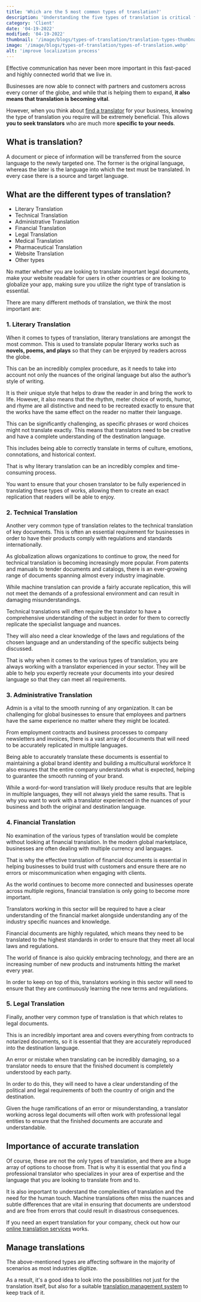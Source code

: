 ```yaml
---
title: 'Which are the 5 most common types of translation?'
description: 'Understanding the five types of translation is critical for your business strategy to succeed in a global environment.'
category: 'Client'
date: '04-19-2022'
modified: '04-19-2022'
thumbnail: '/image/blogs/types-of-translation/translation-types-thumbnail.webp'
image: '/image/blogs/types-of-translation/types-of-translation.webp'
alt: 'improve localization process'
---
```


Effective communication has never been more important in this fast-paced and highly connected world that we live in. 

Businesses are now able to connect with partners and customers across every corner of the globe, and while that is helping them to expand, <b>it also means that translation is becoming vital</b>. 


<Hint color="orange">
  <p>
   However, when you think about <a href="/translator" title="find a translator">find a translator</a> for your business, knowing the type of translation you require will be extremely beneficial. This allows <b>you to seek translators</b> who are much more <b>specific to your needs</b>.
  </p>
</Hint>


## What is translation?

A document or piece of information will be transferred from the source language to the newly targeted one. The former is the original language, whereas the later is the language into which the text must be translated. In every case there is a source and target language.



## What are the different types of translation?

- Literary Translation
- Technical Translation
- Administrative Translation
- Financial Translation
- Legal Translation
- Medical Translation
- Pharmaceutical Translation
- Website Translation
- Other types

No matter whether you are looking to translate important legal documents, make your website readable for users in other countries or are looking to globalize your app, making sure you utilize the right type of translation is essential. 

There are many different methods of translation, we think the most important are:



### 1. Literary Translation 
When it comes to types of translation, literary translations are amongst the most common. This is used to translate popular literary works such as <b>novels, poems, and plays</b> so that they can be enjoyed by readers across the globe. 

This can be an incredibly complex procedure, as it needs to take into account not only the nuances of the original language but also the author’s style of writing. 

It is their unique style that helps to draw the reader in and bring the work to life. However, it also means that the rhythm, meter choice of words, humor, and rhyme are all distinctive and need to be recreated exactly to ensure that the works have the same effect on the reader no matter their language. 

This can be significantly challenging, as specific phrases or word choices might not translate exactly. This means that translators need to be creative and have a complete understanding of the destination language. 

This includes being able to correctly translate in terms of culture, emotions, connotations, and historical context. 

That is why literary translation can be an incredibly complex and time-consuming process. 

You want to ensure that your chosen translator to be fully experienced in translating these types of works, allowing them to create an exact replication that readers will be able to enjoy. 



### 2. Technical Translation 
Another very common type of translation relates to the technical translation of key documents. This is often an essential requirement for businesses in order to have their products comply with regulations and standards internationally. 

As globalization allows organizations to continue to grow, the need for technical translation is becoming increasingly more popular. From patents and manuals to tender documents and catalogs, there is an ever-growing range of documents spanning almost every industry imaginable. 

While machine translation can provide a fairly accurate replication, this will not meet the demands of a professional environment and can result in damaging misunderstandings.

Technical translations will often require the translator to have a comprehensive understanding of the subject in order for them to correctly replicate the specialist language and nuances. 

They will also need a clear knowledge of the laws and regulations of the chosen language and an understanding of the specific subjects being discussed.

That is why when it comes to the various types of translation, you are always working with a translator experienced in your sector. They will be able to help you expertly recreate your documents into your desired language so that they can meet all requirements. 

### 3. Administrative Translation 
Admin is a vital to the smooth running of any organization. It can be challenging for global businesses to ensure that employees and partners have the same experience no matter where they might be located. 

From employment contracts and business processes to company newsletters and invoices, there is a vast array of documents that will need to be accurately replicated in multiple languages. 

Being able to accurately translate these documents is essential to maintaining a global brand identity and building a multicultural workforce It also ensures that the entire company understands what is expected, helping to guarantee the smooth running of your brand. 

While a word-for-word translation will likely produce results that are legible in multiple languages, they will not always yield the same results. That is why you want to work with a translator experienced in the nuances of your business and both the original and destination language. 


### 4. Financial Translation 
No examination of the various types of translation would be complete without looking at financial translation. In the modern global marketplace, businesses are often dealing with multiple currency and languages. 

That is why the effective translation of financial documents is essential in helping businesses to build trust with customers and ensure there are no errors or miscommunication when engaging with clients. 

As the world continues to become more connected and businesses operate across multiple regions, financial translation is only going to become more important. 

Translators working in this sector will be required to have a clear understanding of the financial market alongside understanding any of the industry specific nuances and knowledge. 

Financial documents are highly regulated, which means they need to be translated to the highest standards in order to ensure that they meet all local laws and regulations.

The world of finance is also quickly embracing technology, and there are an increasing number of new products and instruments hitting the market every year. 

In order to keep on top of this, translators working in this sector will need to ensure that they are continuously learning the new terms and regulations. 


### 5. Legal Translation 
Finally, another very common type of translation is that which relates to legal documents. 

This is an incredibly important area and covers everything from contracts to notarized documents, so it is essential that they are accurately reproduced into the destination language. 

An error or mistake when translating can be incredibly damaging, so a translator needs to ensure that the finished document is completely understood by each party. 

In order to do this, they will need to have a clear understanding of the political and legal requirements of both the country of origin and the destination. 

Given the huge ramifications of an error or misunderstanding, a translator working across legal documents will often work with professional legal entities to ensure that the finished documents are accurate and understandable. 


## Importance of accurate translation

Of course, these are not the only types of translation, and there are a huge array of options to choose from. That is why it is essential that you find a professional translator who specializes in your area of expertise and the language that you are looking to translate from and to. 

It is also important to understand the complexities of translation and the need for the human touch. Machine translations often miss the nuances and subtle differences that are vital in ensuring that documents are understood and are free from errors that could result in disastrous consequences. 

If you need an expert translation for your company, check out how our <a href="/" title="online translation services">online translation services</a> works.

## Manage translations

The above-mentioned types are affecting software in the majority of scenarios as most industries digitize. 

As a result, it's a good idea to look into the possibilities not just for the translation itself, but also for a suitable <a href="https://locize.com/" title="translation management system" target="__blank">translation management system</a> to keep track of it.



